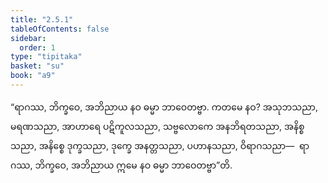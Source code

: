 ```yaml
---
title: "2.5.1"
tableOfContents: false
sidebar:
  order: 1
type: "tipitaka"
basket: "su"
book: "a9"
---
```



<DynamicBreadcrumb />

<Division number="93" book="a9" e="ch" v="17" p="256">

<Paragraph number="488" book="a9">
“ရာဂဿ, ဘိက္ခဝေ, အဘိညာယ နဝ ဓမ္မာ ဘာဝေတဗ္ဗာ. ကတမေ နဝ? အသုဘသညာ, မရဏသညာ, အာဟာရေ ပဋိကူလသညာ, သဗ္ဗလောကေ အနဘိရတသညာ, အနိစ္စသညာ, အနိစ္စေ ဒုက္ခသညာ, ဒုက္ခေ အနတ္တသညာ, ပဟာနသညာ, ဝိရာဂသညာ—  ရာဂဿ, ဘိက္ခဝေ, အဘိညာယ ဣမေ နဝ ဓမ္မာ ဘာဝေတဗ္ဗာ”တိ.
</Paragraph>
</Division>